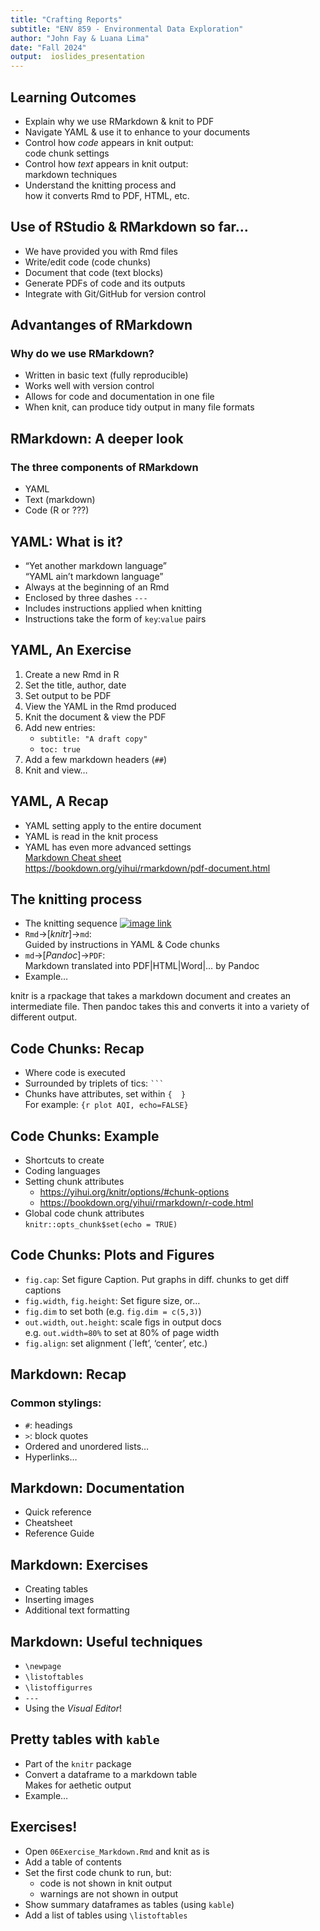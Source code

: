 ```yaml
---
title: "Crafting Reports"
subtitle: "ENV 859 - Environmental Data Exploration"
author: "John Fay & Luana Lima"
date: "Fall 2024"
output:  ioslides_presentation 
---
```


## Learning Outcomes
-   Explain why we use RMarkdown & knit to PDF
-   Navigate YAML & use it to enhance to your documents
-   Control how *code* appears in knit output:\
    code chunk settings
-   Control how *text* appears in knit output:\
    markdown techniques
-   Understand the knitting process and\
    how it converts Rmd to PDF, HTML, etc.

## Use of RStudio & RMarkdown so far...
-   We have provided you with Rmd files
-   Write/edit code (code chunks)
-   Document that code (text blocks)
-   Generate PDFs of code and its outputs
-   Integrate with Git/GitHub for version control

## Advantanges of RMarkdown
### Why do we use RMarkdown?
-   Written in basic text (fully reproducible)
-   Works well with version control
-   Allows for code and documentation in one file
-   When knit, can produce tidy output in many file formats

## RMarkdown: A deeper look
### The three components of RMarkdown
-   YAML
-   Text (markdown)
-   Code (R or ???)

## YAML: What is it?
-   "Yet another markdown language"\
    "YAML ain't markdown language"
-   Always at the beginning of an Rmd
-   Enclosed by three dashes `---`
-   Includes instructions applied when knitting
-   Instructions take the form of `key`:`value` pairs

## YAML, An Exercise
1.  Create a new Rmd in R
2.  Set the title, author, date
3.  Set output to be PDF
4.  View the YAML in the Rmd produced
5.  Knit the document & view the PDF
6.  Add new entries:
    -   `subtitle: "A draft copy"`
    -   `toc: true`
7.  Add a few markdown headers (`##`)
8.  Knit and view...

## YAML, A Recap
-   YAML setting apply to the entire document
-   YAML is read in the knit process
-   YAML has even more advanced settings\
    [Markdown Cheat sheet](https://raw.githubusercontent.com/rstudio/cheatsheets/main/rmarkdown.pdf)\
    <https://bookdown.org/yihui/rmarkdown/pdf-document.html>

## The knitting process
-   The knitting sequence [![image link](img/rmarkdownflow.png)](https://env872.github.io/assets/images/rmarkdownflow.png)
-   `Rmd`→[*knitr*]→`md`:\
    Guided by instructions in YAML & Code chunks
-   `md`→[*Pandoc*]→`PDF`:\
    Markdown translated into PDF\|HTML\|Word\|... by Pandoc
-   Example...

knitr is a rpackage that takes a markdown document and creates an intermediate file. Then pandoc takes this and converts it into a variety of different output.

## Code Chunks: Recap
-   Where code is executed
-   Surrounded by triplets of tics: ```` ``` ````
-   Chunks have attributes, set within `{  }`\
    For example: `{r plot AQI, echo=FALSE}`

## Code Chunks: Example
-   Shortcuts to create
-   Coding languages
-   Setting chunk attributes
    - <https://yihui.org/knitr/options/#chunk-options>
    - <https://bookdown.org/yihui/rmarkdown/r-code.html>
-   Global code chunk attributes\
    `knitr::opts_chunk$set(echo = TRUE)`
    
## Code Chunks: Plots and Figures
-   `fig.cap`: Set figure Caption. Put graphs in diff. chunks to get diff captions
-   `fig.width`, `fig.height`: Set figure size, or...
-   `fig.dim` to set both (e.g. `fig.dim = c(5,3)`)
-   `out.width`, `out.height`: scale figs in output docs\
    e.g. `out.width=80%` to set at 80% of page width
-   `fig.align`: set alignment (`left', 'center', etc.)

## Markdown: Recap
###   Common stylings:
-   `#`: headings
-   `>`: block quotes
-   Ordered and unordered lists...
-   Hyperlinks...

## Markdown: Documentation
-   Quick reference
-   Cheatsheet
-   Reference Guide

## Markdown: Exercises
-   Creating tables
-   Inserting images
-   Additional text formatting

## Markdown: Useful techniques
-   `\newpage`
-   `\listoftables`
-   `\listoffigurres`
-   `---`
-   Using the *Visual Editor*!

## Pretty tables with `kable`
-   Part of the `knitr` package
-   Convert a dataframe to a markdown table\
    Makes for aethetic output
-   Example...

## Exercises!
-   Open `06Exercise_Markdown.Rmd` and knit as is
-   Add a table of contents
-   Set the first code chunk to run, but:
    -  code is not shown in knit output
    -  warnings are not shown in output 
-	Show summary dataframes as tables (using `kable`)
-	Add a list of tables using `\listoftables`
    

